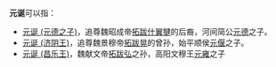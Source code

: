 '''元诞'''可以指：
* [[元诞_(元德之子)|元诞 (元德之子)]]，追尊魏昭成帝[[拓跋什翼犍|拓跋什翼犍]]的后裔，河间简公[[元德_(北魏)|元德]]之子。
* [[元诞_(济阴王)|元诞 (济阴王)]]，追尊魏景穆帝[[拓跋晃|拓跋晃]]的曾孙，始平顺侯[[元偃|元偃]]之子。
* [[元诞_(昌乐王)|元诞 (昌乐王)]]，魏献文帝[[拓跋弘|拓跋弘]]之孙，高阳文穆王[[元雍|元雍]]之子

{{disambig|Cat=二字元姓人名消歧义}}